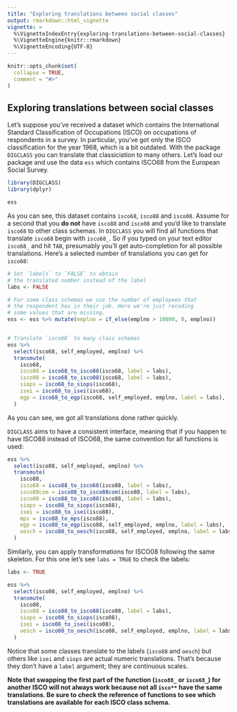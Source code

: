 ```yaml
---
title: "Exploring translations between social classes"
output: rmarkdown::html_vignette
vignette: >
  %\VignetteIndexEntry{exploring-translations-between-social-classes}
  %\VignetteEngine{knitr::rmarkdown}
  %\VignetteEncoding{UTF-8}
---
```


```r
knitr::opts_chunk$set(
  collapse = TRUE,
  comment = "#>"
)
```


## Exploring translations between social classes

Let's suppose you've received a dataset which contains the International Standard Classification of Occupations (ISCO) on occupations of respondents in a survey. In particular, you've got only the ISCO classification for the year 1968, which is a bit outdated. With the package `DIGCLASS` you can translate that classiciation to many others. Let's load our package and use the data `ess` which contains ISCO68 from the European Social Survey.


```r
library(DIGCLASS)
library(dplyr)

ess
```

As you can see, this dataset contains `isco68`, `isco88` and `isco08`. Assume for a second that you **do not** have `isco88` and `isco08` and you'd like to translate `isco68` to other class schemas. In `DIGCLASS` you will find all functions that translate `isco68` begin with `isco68_`. So if you typed on your text editor `isco68_` and hit `TAB`, presumably you'll get auto-completion for all possible translations. Here's a selected number of translations you can get for `isco68`:

```r
# Set `labels` to `FALSE` to obtain
# the translated number instead of the label
labs <- FALSE

# For some class schemas we use the number of employees that
# the respondent has in their job. Here we're just recoding
# some values that are missing.
ess <- ess %>% mutate(emplno = if_else(emplno > 10000, 0, emplno))


# Translate `isco68` to many class schemas
ess %>%
  select(isco68, self_employed, emplno) %>%
  transmute(
    isco68,
    isco88 = isco68_to_isco88(isco68, label = labs),
    isco08 = isco68_to_isco08(isco68, label = labs),
    siops = isco68_to_siops(isco68),
    isei = isco68_to_isei(isco68),
    egp = isco68_to_egp(isco68, self_employed, emplno, label = labs),
  )
```


As you can see, we got all translations done rather quickly.

`DIGCLASS` aims to have a consistent interface, meaning that if you happen to have ISCO88 instead of ISCO68, the same convention for all functions is used:

```r
ess %>%
  select(isco88, self_employed, emplno) %>%
  transmute(
    isco88,
    isco68 = isco88_to_isco68(isco88, label = labs),
    isco88com = isco88_to_isco88com(isco88, label = labs),
    isco08 = isco88_to_isco08(isco88, label = labs),
    siops = isco88_to_siops(isco88),
    isei = isco88_to_isei(isco88),
    mps = isco88_to_mps(isco88),
    egp = isco88_to_egp(isco88, self_employed, emplno, label = labs),
    oesch = isco88_to_oesch(isco88, self_employed, emplno, label = labs)
  )
```

Similarly, you can apply transformations for ISCO08 following the same skeleton. For this one let's see `labs = TRUE` to check the labels:

```r
labs <- TRUE

ess %>%
  select(isco08, self_employed, emplno) %>%
  transmute(
    isco08,
    isco88 = isco08_to_isco88(isco08, label = labs),
    siops = isco08_to_siops(isco08),
    isei = isco08_to_isei(isco08),
    oesch = isco08_to_oesch(isco08, self_employed, emplno, label = labs)
  )

```

Notice that some classes translate to the labels (`isco88` and `oesch`) but others like `isei` and `siops` are actual numeric translations. That's because they don't have a `label` argument; they are continuous scales.

**Note that swapping the first part of the function (`isco88_` or `isco68_`) for another ISCO will not always work because not all `isco**` have the same translations. Be sure to check the reference of functions to see which translations are available for each ISCO class schema.**
